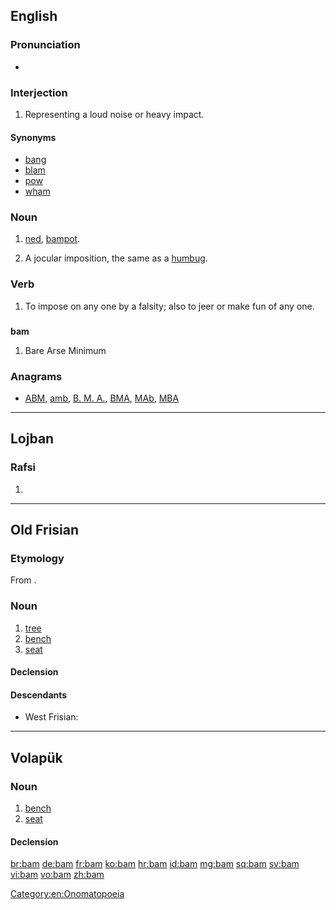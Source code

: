 {{also|-bam|BAM|ват}}
==English==

===Pronunciation===
* {{rhymes|æm}}

===Interjection===
{{en-interj}}

# Representing a loud noise or heavy impact.

====Synonyms====
* [[bang]]
* [[blam]]
* [[pow]]
* [[wham]]

===Noun===
{{en-noun}}

# {{context|Scotland|slang}} [[ned]], [[bampot]].
# {{1811}} A jocular imposition, the same as a [[humbug]].

===Verb===
{{en-verb|bams|bamming|bammed|bammed}}

# {{1811}} To impose on any one by a falsity; also to jeer or make fun of any one.

==={{acronym}}===
'''bam'''

# Bare Arse Minimum

===Anagrams===
* [[ABM#English|ABM]], [[amb#English|amb]], [[B. M. A.#English|B. M. A.]], [[BMA#English|BMA]], [[MAb#English|MAb]], [[MBA#English|MBA]]

[[Category:en:Onomatopoeia]]

----

==Lojban==

===Rafsi===
{{jbo-rafsi}}

# {{rafsi of|jbama}}

----

==Old Frisian==

===Etymology===
From {{proto|Germanic|baumaz|lang=ofs}}.

===Noun===
{{ofs-noun|m|head=bām}}

# [[tree]]
# [[bench]]
# [[seat]]

====Declension====
{{ofs-decl-noun-a-m|bām}}

====Descendants====
* West Frisian: {{l|fy|beam}}

----

==Volapük==

===Noun===
{{vo-noun}}

# [[bench]]
# [[seat]]

====Declension====
{{vo-decl-noun}}

[[br:bam]]
[[de:bam]]
[[fr:bam]]
[[ko:bam]]
[[hr:bam]]
[[id:bam]]
[[mg:bam]]
[[sq:bam]]
[[sv:bam]]
[[vi:bam]]
[[vo:bam]]
[[zh:bam]]